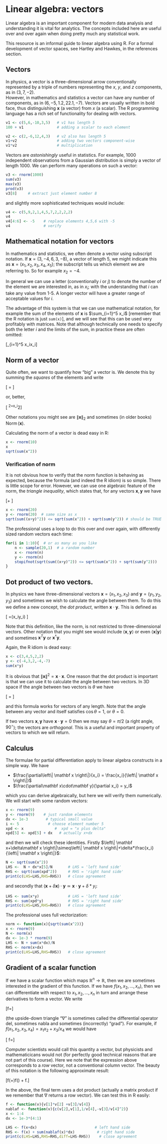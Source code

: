 # Linear algebra: vectors {#linear}
 
\newcommand{\bx}{\mathbf x}
\newcommand{\by}{\mathbf y}
\newcommand{\norm}[1]{\left\| #1 \right\|}

Linear algebra is an important component for modern data analysis and
understanding it is vital for analytics.  The concepts included here
are useful over and over again when doing pretty much any statistical
work.

This resource is an informal guide to linear algebra using R.  For a
formal development of vector spaces, see Hartley and Hawkes, in the
references section.


## Vectors

In physics, a vector is a three-dimensional arrow conventionally
represented by a triple of numbers representing the $x$, $y$, and $z$
components, as in $\left(3,7,-2\right)$.  
However, in mathematics and statistics a vector can have any number of
components, as in $\left(6,-5,1.2,22.1,-7\right)$.  Vectors are
usually written in bold face, thus distinguishing $\bx$ (a
vector) from $x$ (a scalar).  The R programming language has a rich
set of functionality for dealing with vectors.

```r
v1 <- c(5,6,-10,3,5)   # v1 has length 5
100 + v1               # adding a scalar to each element

v2 <- c(2,-6,12,4,3)   # v2 also has length 5
v1+v2                  # adding two vectors component-wise
v1*v2                  # multiplication
```

Vectors are *astonishingly* useful in statistics.  For example, 1000
independent observations from a Gaussian distribution is simply a
vector of length 1000.  We can perform many operations on such a vector:

```r
v3 <- rnorm(1000)
sum(v3)
max(v3)
prod(v3)
v3[8]     # extract just element number 8
```

and slightly more sophisticated techniques would include:

```r
v4 <- c(5,9,2,1,4,5,7,2,2,2,2)
v4
v4[4:6] <- -5    # replace elements 4,5,6 with -5
v4               # verify
```


## Mathematical notation for vectors

In mathematics and statistics, we often denote a vector using
subscript notation.  If $\bx = \left(3,-4,6,3,-8\right)$, a vector of
length 5, we might indicate this as
$\bx=\left(x_1,x_2,x_3,x_4,x_5\right)$; the subscript tells us which
element we are referring to.  So for example $x_2=-4$.

In general we can use a letter (conventionally $i$ or $j$) to denote
the number of the element we are interested in, as in $x_i$; with the
understanding that $i$ can take any value from 1-5.  A longer vector
will have a greater range of acceptable values for $i$.

The advantage of this system is that we can use mathematical notation,
for example the sum of the elements of $\bx$ is $\sum_{i=1}^5 x_i$
[remember that the R notation is just ```sum(x)```], and we will see
that this can be used very profitably with matrices.  Note that
although technically one needs to specify both the letter $i$ and the
limits of the sum, in practice these are often omitted:


\[\sum_{i=1}^5 x_i\qquad\mbox{is same thing as}\qquad\sum x_i\]

## Norm of a vector

Quite often, we want to quantify how "big" a vector is.  We denote
this by summing the *squares* of the elements and write

\[
\norm{\bx} = \sqrt{\sum x_i^2}\]

or, better,

\[
\norm{\bx}^2=\sum x_i^2\]

Other notations you might see are $\norm{\bx}_2$ and sometimes (in
older books) $\operatorname{Norm}\left(\bx\right)$.

Calculating the norm of a vector is dead easy in R:

```r
x <- rnorm(10)
x
sqrt(sum(x^2))
```

### Verification of norm

It is not obvious how to verify that the norm function is behaving as
expected, because the formula (and indeed the R idiom) is so simple.
There is little scope for error.  However, we can use one algebraic
feature of the norm, the *triangle inequality*, which states that, for
any vectors $\bx,\by$ we have

\[\norm{\bx+\by}\leq\norm{\bx}+\norm{\by}
\]

```r
x <- rnorm(20)
y <- rnorm(20)  # same size as x
sqrt(sum((x+y)^2)) <= sqrt(sum(x^2)) + sqrt(sum(y^2)) # should be TRUE
```

The professional uses a loop to do this over and over again, with
differently sized random vectors each time:


```r
for(i in 1:10){  # or as many as you like
	n <- sample(20,1)  # a random number
	x <- rnorm(n)
	y <- rnorm(n)
	stopifnot(sqrt(sum((x+y)^2)) <= sqrt(sum(x^2)) + sqrt(sum(y^2)))
}
```


## Dot product of two vectors.

In physics we have three-dimensional vectors
$\bx=\left(x_1,x_2,x_3\right)$ and $\by=\left(y_1,y_2,y_3\right)$ and
sometimes we wish to calculate the angle between them.  To do this we
define a new concept, the *dot product*, written $\bx\cdot\by$.  This
is defined as


\[
\bx\cdot\by=\sum\left(x_iy_i\right)
\]

Note that this definition, like the norm, is not restricted to
three-dimensional vectors.  Other notation that you might see would
include $\langle\bx,\by\rangle$ or even
$\langle\bx|\by\rangle$ and sometimes $\bx^T\by$ or
$\bx^\dagger\by$.


Again, the R idiom is dead easy:

```r
x <- c(3,4,5,2,2)
y <- c(-4,3,2,-4,-7)
sum(x*y)
```

It is obvious that $\norm{\bx}^2=\bx\cdot\bx$.  One reason that the
dot product is important is that we can use it to calculate the angle
between two vectors.  In 3D space if the angle between two vectors is
$\theta$ we have

\[
\cos\theta=\frac{\bx\cdot\by}{\sqrt{(\bx\cdot\bx)(\by\cdot\by)}}
\]



and this formula works for vectors of any length.  Note that the angle
between any vector and itself satisfies $\cos\theta=1$, or $\theta=0$.

If two vectors $\bx,\by$ have $\bx\cdot\by=0$ then we may say
$\theta=\pi/2$ (a right angle, $90^\circ$); the vectors are
*orthogonal*.  This is a useful and important property of vectors to
which we will return.


## Calculus

The formulae for partial differentiation apply to linear algebra
constructs in a simple way.  We have

* $\frac{\partial\norm{\bx}}{x_i} = \frac{x_i}{\norm{\bx}}$
* $\frac{\partial\bx\cdot\by}{\partial x_i} = y_i$

which you can derive algebraically, but here we will verify them
numerically.  We will start with some random vectors:

```r
x <- rnorm(9) 
y <- rnorm(9)    # just random elements
dx <- 1e-3        # typical small value
i <- 5             # choose element number 5
xpd <- x              #  xpd = "x plus delta"
xpd[5] <- xpd[5] + dx   # actually x+dx
```

and then we will check these identities.  Firstly
$\norm{\bx+\delta\bx}\simeq\norm{\bx}+\delta*\frac{x_i}{\norm{\bx}}$:


```r
N <- sqrt(sum(x^2))
LHS <-  N + dx*x[5]/N       # LHS = 'left hand side'
RHS <- sqrt(sum(xpd^2))     # RHS = 'right hand side'
print(c(LHS=LHS,RHS=RHS))   # close agreement
```

and secondly that
$\left(\bx+\delta\bx\right)\cdot\by\simeq\bx\cdot\by+\delta*y_i$:


```r
LHS <- sum(x*y)             # LHS = 'left hand side'
RHS <- sum(xpd*y)           # RHS = 'right hand side'
print(c(LHS=LHS,RHS=RHS))   # close agreement
```

The professional uses full vectorization:

```r
norm <- function(x){sqrt(sum(x^2))}
x <- rnorm(9)
N <- norm(x)
dx <- 1e-3 * rnorm(9)
LHS <- N + sum(x*dx)/N
RHS <- norm(x+dx)
print(c(LHS=LHS,RHS=RHS))   # close agreement
```

## Gradient of a scalar function


If we have a scalar function which maps
$\mathbb{R}^n\longrightarrow\mathbb{R}$, then we are sometimes
interested in the gradient of this function.  If we have
$f\left(x_1,x_2,\ldots,x_n\right)$, then we can differentiate with
respect to $x_1,x_2,\ldots,x_n$ in turn and arrange these derivatives
to form a vector.  We write

\[\nabla f=\left[
\frac{\partial f}{\partial x_1},
\frac{\partial f}{\partial x_2},\ldots,
\frac{\partial f}{\partial x_n}
\right]
\]

(the upside-down triangle "$\nabla$" is sometimes called the
differential operator del, sometimes nabla and sometimes (incorrectly)
"grad").  For example, if $f(x_1,x_2,x_3,x_4)=x_1x_2 + x_3/x_4$ we
would have

\[
\nabla f=\left[
x_2,x_1,x_4^{-1},-x_3/x_4^2\right]
\]

Computer scientists would call this quantity a vector, but physicists
and mathematicicans would not (for perfectly good technical reasons
that are not part of this course).  Here we note that the expression
above corresponds to a _row_ vector, not a conventional column vector.
The beauty of this notation is the following approximate result:


\[f\left(\bx+\delta\bx\right)\simeq f(\bx) + \nabla f\cdot\delta\bx.\]

In the above, the final term uses a dot product (actually a matrix
product if we remember that $\nabla$ returns a row vector).  We can
test this in R easily:

```r
f <- function(v){v[1]*v[2] +v[3]/v[4]}
nablaf <- function(v){c(v[2],v[1],1/v[4],-v[3]/v[4]^2)}
x <- 1:4
dx <- 1e-3*(4:1)

LHS <- f(x+dx)                          # left hand side
RHS <- f(x) + sum(nablaf(x)*dx)          # right hand side
print(c(LHS=LHS,RHS=RHS,diff=LHS-RHS))    # close agreement
```